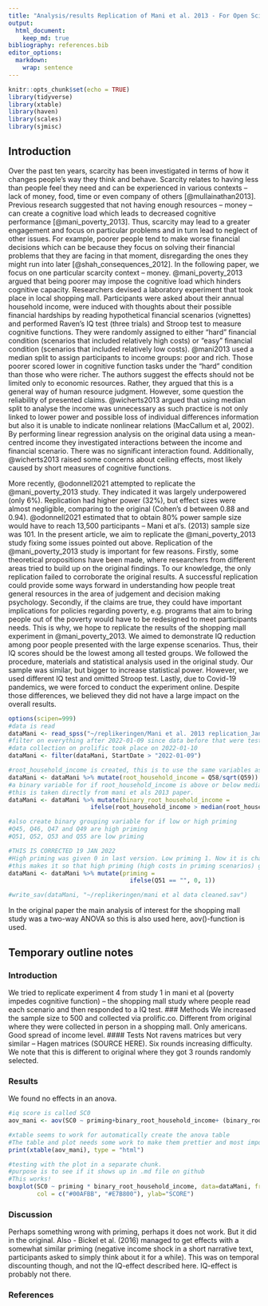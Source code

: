 ```yaml
---
title: "Analysis/results Replication of Mani et al. 2013 - For Open Science course"
output:
  html_document: 
    keep_md: true
bibliography: references.bib
editor_options: 
  markdown: 
    wrap: sentence
---
```


<!-- KNITTING ONLY WORKS IN HTML FOR NOW.  -->

```r
knitr::opts_chunk$set(echo = TRUE)
library(tidyverse)
library(xtable)
library(haven)
library(scales)
library(sjmisc)
```

## Introduction

Over the past ten years, scarcity has been investigated in terms of how it changes people's way they think and behave.
Scarcity relates to having less than people feel they need and can be experienced in various contexts -- lack of money, food, time or even company of others [@mullainathan2013]. Previous research suggested that not having enough resources -- money -- can create a cognitive load which leads to decreased cognitive performance [@mani_poverty_2013]. Thus, scarcity may lead to a greater engagement and focus on particular problems and in turn lead to neglect of other issues. For example, poorer people tend to make worse financial decisions which can be because they focus on solving their financial problems that they are facing in that moment, disregarding the ones they might run into later [@shah_consequences_2012]. In the following paper, we focus on one particular scarcity context -- money. @mani_poverty_2013 argued that being poorer may impose the cognitive load which hinders cognitive capacity. Researchers devised a laboratory experiment that took place in local shopping mall. Participants were asked about their annual household income, were induced with thoughts about their possible financial hardships by reading hypothetical financial scenarios (vignettes) and performed Raven's IQ test (three trials) and Stroop test to measure cognitive functions. They were randomly assigned to either "hard" financial condition (scenarios that included relatively high costs) or "easy" financial condition (scenarios that included relatively low costs). @mani2013 used a median split to assign participants to income groups: poor and rich. Those poorer scored lower in cognitive function tasks under the "hard" condition than those who were richer. The authors suggest the effects should not be limited only to economic resources. Rather, they argued that this is a general way of human resource judgment. However, some question the reliability of presented claims. @wicherts2013 argued that using median split to analyse the income was unnecessary as such practice is not only linked to lower power and possible loss of individual differences information but also it is unable to indicate nonlinear relations (MacCallum et al, 2002). By performing linear regression analysis on the original data using a mean-centred income they investigated interactions between the income and financial scenario. There was no significant interaction found. Additionally, @wicherts2013 raised some concerns about ceiling effects, most likely caused by short measures of cognitive functions.

More recently, @odonnell2021 attempted to replicate the @mani_poverty_2013 study.
They indicated it was largely underpowered (only 6%).
Replication had higher power (32%), but effect sizes were almost negligible, comparing to the original (Cohen's d between 0.88 and 0.94).
@odonnell2021 estimated that to obtain 80% power sample size would have to reach 13,500 participants -- Mani et al's.
(2013) sample size was 101.
In the present article, we aim to replicate the @mani_poverty_2013 study fixing some issues pointed out above.
Replication of the @mani_poverty_2013 study is important for few reasons.
Firstly, some theoretical propositions have been made, where researchers from different areas tried to build up on the original findings.
To our knowledge, the only replication failed to corroborate the original results.
A successful replication could provide some ways forward in understanding how people treat general resources in the area of judgement and decision making psychology.
Secondly, if the claims are true, they could have important implications for policies regarding poverty, e.g. programs that aim to bring people out of the poverty would have to be redesigned to meet participants needs.
This is why, we hope to replicate the results of the shopping mall experiment in @mani_poverty_2013.
We aimed to demonstrate IQ reduction among poor people presented with the large expense scenarios.
Thus, their IQ scores should be the lowest among all tested groups.
We followed the procedure, materials and statistical analysis used in the original study.
Our sample was similar, but bigger to increase statistical power.
However, we used different IQ test and omitted Stroop test.
Lastly, due to Covid-19 pandemics, we were forced to conduct the experiment online.
Despite those differences, we believed they did not have a large impact on the overall results.

```r
options(scipen=999)
#data is read 
dataMani <- read_spss("~/replikeringen/Mani et al. 2013 replication_January 12, 2022_09.28.sav")
#filter on everything after 2022-01-09 since data before that were tests.
#data collection on prolific took place on 2022-01-10
dataMani <- filter(dataMani, StartDate > "2022-01-09")

#root_household_income is created, this is to use the same variables as in the original paper.
dataMani <- dataMani %>% mutate(root_household_income = Q58/sqrt(Q59))
#a binary variable for if root_household_income is above or below median of sample is created
#this is taken directly from mani et als 2013 paper.
dataMani <- dataMani %>% mutate(binary_root_household_income = 
                       ifelse(root_household_income > median(root_household_income, na.rm=T), 1, 0))

#also create binary grouping variable for if low or high priming
#Q45, Q46, Q47 and Q49 are high priming
#Q51, Q52, Q53 and Q55 are low priming

#THIS IS CORRECTED 19 JAN 2022
#High priming was given 0 in last version. Low priming 1. Now it is changed. Results are of course the same but the graph looked wrong. 
#this makes it so that high priming (high costs in priming scenarios) get "priming = 1"
dataMani <- dataMani %>% mutate(priming = 
                                  ifelse(Q51 == "", 0, 1))

#write_sav(dataMani, "~/replikeringen/mani et al data cleaned.sav")

```

In the original paper the main analysis of interest for the shopping mall study was a two-way ANOVA so this is also used here, aov()-function is used.

## Temporary outline notes

### Introduction

We tried to replicate experiment 4 from study 1 in mani et al (poverty impedes cognitive function) -- the shopping mall study where people read each scenario and then responded to a IQ test.
### Methods We increased the sample size to 500 and collected via prolific.co.
Different from original where they were collected in person in a shopping mall.
Only americans.
Good spread of income level.
###\# Tests Not ravens matrices but very similar -- Hagen matrices (SOURCE HERE).
Six rounds increasing difficulty.
We note that this is different to original where they got 3 rounds randomly selected.

### Results

We found no effects in an anova.

```r
#iq score is called SC0
aov_mani <- aov(SC0 ~ priming+binary_root_household_income+ (binary_root_household_income*priming), dataMani)

#xtable seems to work for automatically create the anova table 
#The table and plot needs some work to make them prettier and most importantly change some labels so you can actually follow what's going on in them. 
print(xtable(aov_mani), type = "html")


```

```r
#testing with the plot in a separate chunk. 
#purpose is to see if it shows up in .md file on github
#This works! 
boxplot(SC0 ~ priming * binary_root_household_income, data=dataMani, frame = FALSE, 
        col = c("#00AFBB", "#E7B800"), ylab="SCORE")

```

### Discussion

Perhaps something wrong with priming, perhaps it does not work.
But it did in the original.
Also - Bickel et al. (2016) managed to get effects with a somewhat similar priming (negative income shock in a short narrative text, participants asked to simply think about it for a while).
This was on temporal discounting though, and not the IQ-effect described here.
IQ-effect is probably not there.

### References 
